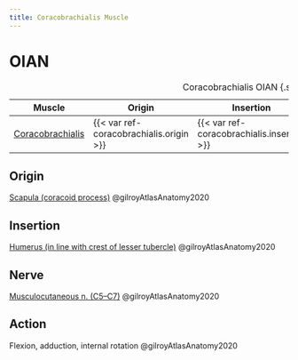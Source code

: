 ```yaml
---
title: Coracobrachialis Muscle
---
```


# OIAN

| Muscle  | Origin | Insertion | Nerve | Action |
|------|--------|-------|----------|--------|
| [Coracobrachialis]({{< var ref-coracobrachialis.path >}}) | {{< var ref-coracobrachialis.origin >}} | {{< var ref-coracobrachialis.insertion >}} | {{< var ref-coracobrachialis.nerve >}} | {{< var ref-coracobrachialis.action >}} |

: Coracobrachialis OIAN {.striped .hover}

## Origin
[Scapula (coracoid process)]({{< var ref-scapula-bone.path >}}) @gilroyAtlasAnatomy2020

## Insertion
[Humerus (in line with crest of lesser tubercle)]({{< var ref-humerus-bone.path >}}) @gilroyAtlasAnatomy2020

## Nerve
[Musculocutaneous n. (C5–C7)]({{< var ref-musculocutaneous-nerve.path >}})  @gilroyAtlasAnatomy2020

## Action
Flexion, adduction, internal rotation @gilroyAtlasAnatomy2020